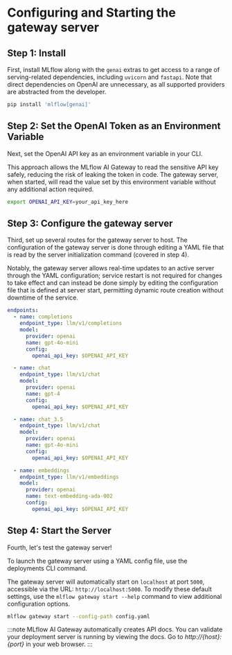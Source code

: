 # Configuring and Starting the gateway server

## Step 1: Install

First, install MLflow along with the `genai` extras to get access to a range of serving-related
dependencies, including `uvicorn` and `fastapi`. Note that direct dependencies on OpenAI are
unnecessary, as all supported providers are abstracted from the developer.

```bash
pip install 'mlflow[genai]'
```

## Step 2: Set the OpenAI Token as an Environment Variable

Next, set the OpenAI API key as an environment variable in your CLI.

This approach allows the MLflow AI Gateway to read the sensitive API key safely, reducing the risk
of leaking the token in code. The gateway server, when started, will read the value set by this environment
variable without any additional action required.

```bash
export OPENAI_API_KEY=your_api_key_here
```

## Step 3: Configure the gateway server

Third, set up several routes for the gateway server to host. The configuration of the gateway server is done through
editing a YAML file that is read by the server initialization command (covered in step 4).

Notably, the gateway server allows real-time updates to an active server through the YAML configuration;
service restart is not required for changes to take effect and can instead be done simply by editing the
configuration file that is defined at server start, permitting dynamic route creation without downtime of the service.

```yaml
endpoints:
  - name: completions
    endpoint_type: llm/v1/completions
    model:
      provider: openai
      name: gpt-4o-mini
      config:
        openai_api_key: $OPENAI_API_KEY

  - name: chat
    endpoint_type: llm/v1/chat
    model:
      provider: openai
      name: gpt-4
      config:
        openai_api_key: $OPENAI_API_KEY

  - name: chat_3.5
    endpoint_type: llm/v1/chat
    model:
      provider: openai
      name: gpt-4o-mini
      config:
        openai_api_key: $OPENAI_API_KEY

  - name: embeddings
    endpoint_type: llm/v1/embeddings
    model:
      provider: openai
      name: text-embedding-ada-002
      config:
        openai_api_key: $OPENAI_API_KEY
```

## Step 4: Start the Server

Fourth, let's test the gateway server!

To launch the gateway server using a YAML config file, use the deployments CLI command.

The gateway server will automatically start on `localhost` at port `5000`, accessible via
the URL: `http://localhost:5000`. To modify these default settings, use the
`mlflow gateway start --help` command to view additional configuration options.

```bash
mlflow gateway start --config-path config.yaml
```

:::note
MLflow AI Gateway automatically creates API docs. You can validate your deployment server
is running by viewing the docs. Go to _http://\{host}:\{port}_ in your web browser.
:::
